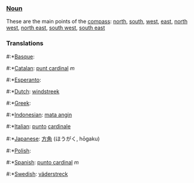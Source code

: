 ===[[Noun]]===

These are the main points of the [[compass]]: [[north]], [[south]], [[west]], [[east]], [[north west]], [[north east]], [[south west]], [[south east]]

===Translations===
#:*[[Basque]]: [[]]
#:*[[Catalan]]: [[punt cardinal]] ''m''
#:*[[Esperanto]]: [[]]
#:*[[Dutch]]: [[windstreek]]
#:*[[Greek]]: [[]]
#:*[[Indonesian]]: [[mata angin]]
#:*[[Italian]]: [[punto]] [[cardinale]]
#:*[[Japanese]]: [[方角]] (ほうがく, hōgaku)
#:*[[Polish]]: [[]]
#:*[[Spanish]]: [[punto cardinal]] ''m''
#:*[[Swedish]]: [[väderstreck]]